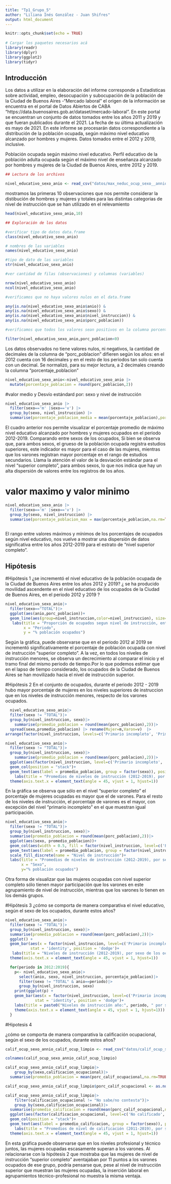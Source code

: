 ```yaml
---
title: "Tp1_Grupo_5"
author: "Liliana Inés González - Juan Shifres"
output: html_document
---
```



```r
knitr::opts_chunk$set(echo = TRUE)
 
# Cargar los paquetes necesarios acá
library(readr)
library(dplyr)
library(ggplot2)
library(tidyr)

```


## Introducción

Los datos a utilizar en la elaboración del informe corresponde a Estadísticas sobre actividad, empleo, desocupación y subocupación de la población de la Ciudad de Buenos Aires -"Mercado laboral" el origen de la información se encuentra en el portal de Datos Abiertos de CABA "https://data.buenosaires.gob.ar/dataset/mercado-laboral".
En este portal se encuentran un conjunto de datos tomados entre los años 2011 y 2019 y que fueran publicados durante el 2021. La fecha de su última actualización es mayo de 2021. 
En este informe se procesarán datos correspondiente a la distribución de la población ocupada, según máximo nivel educativo alcanzado por hombres y mujeres. Datos tomados entre el 2012 y 2019, inclusive.

Población ocupada según máximo nivel educativo.
Perfil educativo de la población adulta ocupada según el máximo nivel de enseñanza alcanzado por hombres y mujeres de la Ciudad de Buenos Aires, entre 2012 y 2019. 



```r

## Lectura de los archivos

nivel_educativo_sexo_anio <- read_csv("datos/max_neduc_ocup_sexo__annio__n_instruc_limpio.csv")

```

mostramos las primeras 10 observaciones que nos permite considerar la distibución de hombres y mujeres y totales para las distintas categorias de nivel de instrucción que se han utilizado en el relevamiento
```r
head(nivel_educativo_sexo_anio,10)
```



```r

## Exploración de los datos

#verificar tipo de datos data.frame
class(nivel_educativo_sexo_anio)

# nombres de las variables
names(nivel_educativo_sexo_anio)

#tipo de dato de las variables
str(nivel_educativo_sexo_anio)

#ver cantidad de filas (observaciones) y columnas (variables)

nrow(nivel_educativo_sexo_anio)
ncol(nivel_educativo_sexo_anio)


```
```r
#verificamos que no haya valores nulos en el data.frame

any(is.na(nivel_educativo_sexo_anio$anio)) &
any(is.na(nivel_educativo_sexo_anio$sexo)) &
any(is.na(nivel_educativo_sexo_anio$nivel_instruccion)) &
any(is.na(nivel_educativo_sexo_anio$porc_poblacion))

```

```r
#verificamos que todos los valores sean positivos en la columna porcentaje

filter(nivel_educativo_sexo_anio,porc_poblacion<0)


```

Los datos observados no tiene valores nulos, ni negativos, la cantidad de decimales de la columna de "porc_poblacion" difieren según los años: en el 2012 cuenta con 16 decimales y en el resto de los periodos tan solo cuenta con un decimal. Se normalizó, para su mejor lectura, a 2 decimales creando la columna "porcentaje_poblacion"

```r

nivel_educativo_sexo_anio<-nivel_educativo_sexo_anio |> 
  mutate(porcentaje_poblacion = round(porc_poblacion,2))

```


#valor medio y Desvío estándard por: sexo y nivel de instrucción
```r
nivel_educativo_sexo_anio |> 
  filter(sexo=='m' |sexo=='v') |>
  group_by(sexo, nivel_instruccion) |> 
  summarise(porcentaje_poblacion_media = mean(porcentaje_poblacion),porcentaje_poblacion_sd = sd(porcentaje_poblacion))


```
El cuadro anterior nos permite visualizar el porcentaje promedio de máximo nivel educativo alcanzado por hombres y mujeres ocupados en el periodo 2012-2019. Comparando entre sexos de los ocupados, Si bien se observa que, para ambos sexos, el grueso de la población ocupada registra estudios superiores, este indicador es mayor para el caso de las mujeres, mientras que los varones registran mayor porcentaje en el rango de estudios secundarios. 
Llama la atención el valor de la desviación estándar para el nivel "superior completo", para ambos sexos, lo que nos indica que hay un alta dispersión de valores entre los registros de los años. 


# valor maximo y valor minimo

```r

nivel_educativo_sexo_anio |> 
  filter(sexo=='m' |sexo=='v') |>
  group_by(sexo, nivel_instruccion) |> 
  summarise(porcentaje_poblacion_max = max(porcentaje_poblacion,na.rm=TRUE),porcentaje_poblacion_min = min(porcentaje_poblacion,na.rm=TRUE), rango=max(porcentaje_poblacion,na.rm=TRUE)-min(porcentaje_poblacion,na.rm=TRUE))
            

```
El rango entre valores máximos y mínimos de los porcentajes de ocupados según nivel educativo, nos vuelve a mostrar una dispersión de datos significativa entre los años 2012-2019 para el estrato de "nivel superior completo". 



## Hipótesis
#Hipótesis 1
¿se incrementó el nivel educativo de la población ocupada de la Ciudad de Buenos Aires entre los años 2012 y 2019? ¿ se ha producido movilidad ascendente en el nivel educativo de los ocupados de la Ciudad de Buenos Aires, en el periodo 2012 y 2019 ?


```r

nivel_educativo_sexo_anio|>
  filter(sexo=="TOTAL")|>
  ggplot(aes(anio,porc_poblacion))+
  geom_line(aes(group=nivel_instruccion,color=nivel_instruccion), size=2,alpha = 0.5)+
   labs(title = "Proporción de ocupados segun nivel de instrucción, entre 2012 y 2019",
        x = "Periodo", 
        y = "% población ocupados")

```

Según la gráfica, puede observarse que en el periodo 2012 al 2019 se incrementó significativamente el porcentaje de población ocupada con nivel de instrucción "superior completo". A la vez, en todos los niveles de instrucción menores, se observa un decrecimiento al comparar el inicio y el tramo final del mismo periodo de tiempo.Por lo que podemos estimar que en el lapso de tiempo considerado, los ocupados de la Ciudad de Buenos Aires se han movilizado hacia el nivel de instrucción superior. 


#Hipótesis 2
En el conjunto de ocupados, durante el periodo 2012 - 2019 hubo mayor porcentaje de mujeres en los niveles superiores de instruccion que en los niveles de instrucción menores, respecto de los varones ocupados.

```r
  nivel_educativo_sexo_anio|>
  filter(sexo != "TOTAL")|>
  group_by(nivel_instruccion, sexo)|>
    summarise(promedio_poblacion = round(mean(porc_poblacion),2))|>
  spread(sexo,promedio_poblacion) |> rename(Mujer=m,Varon=v)  |>
arrange(factor(nivel_instruccion, levels=c('Primario incompleto', 'Primario completo', 'Secundario incompleto', 'Secundario completo', 'Superior incompleto', 'Superior completo')))

```


```r
nivel_educativo_sexo_anio|>
  filter(sexo != "TOTAL")|>
  group_by(nivel_instruccion, sexo)|>
    summarise(promedio_poblacion = round(mean(porc_poblacion),2))|>
  ggplot(aes(factor(nivel_instruccion, level=c('Primario incompleto', 'Primario completo', 'Secundario incompleto', 'Secundario completo', 'Superior incompleto', 'Superior completo')) , promedio_poblacion , fill=sexo))+
  geom_col(position = "stack")+
  geom_text(aes(label = promedio_poblacion, group = factor(sexo)), position = position_stack(0.5))+
    labs(title = "Promedios de niveles de instrucción (2012-2019), por sexo de los ocupados", x="Nivel Instrucción", y="% promedio ocupados")+
  theme(axis.text.x = element_text(angle = 45, vjust = 1, hjust=1))


```


En la gráfica se observa que sólo en el nivel "superior completo" el porcentaje de mujeres ocupadas es mayor que el de varones. Para el resto de los niveles de instrucción, el porcentaje de varones es el mayor, con excepción del nivel "primario incompleto" en el que muestran igual participación. 

```r

nivel_educativo_sexo_anio|>
  filter(sexo != "TOTAL")|>
  group_by(nivel_instruccion, sexo)|>
  summarise(promedio_poblacion = round(mean(porc_poblacion),2))|>
  ggplot(aes(sexo, promedio_poblacion))+
  geom_col(aes(width = 0.5, fill = factor(nivel_instruccion, level=c('Primario incompleto', 'Primario completo', 'Secundario incompleto', 'Secundario completo', 'Superior incompleto', 'Superior completo'))))+
  geom_text(aes(label = promedio_poblacion, group = factor(nivel_instruccion, level=c('Primario incompleto', 'Primario completo', 'Secundario incompleto', 'Secundario completo', 'Superior incompleto', 'Superior completo'))), position = position_stack(0.5))+
  scale_fill_discrete(name = "Nivel de instrucción")+
  labs(title = "Promedios de niveles de instrucción (2012-2019), por sexo de los ocupados", 
       x = "Sexo", 
       y="% población ocupados")

```
Otra forma de visualizar que las mujeres ocupadas con nivel superior completo sólo tienen mayor participación que los varones en este agrupamiento de nivel de instrucción, mientras que los varones lo tienen en los demás grupos. 

#Hipótesis 3
¿cómo se comporta de manera comparativa el nivel educativo, según el sexo de los ocupados, durante estos años? 


```r
nivel_educativo_sexo_anio|>
  filter(sexo != "TOTAL")|>
  group_by(nivel_instruccion, sexo)|>
  summarise(promedio_poblacion = round(mean(porc_poblacion),2))|>
  ggplot() +  
  geom_bar(aes(x = factor(nivel_instruccion, level=c('Primario incompleto', 'Primario completo', 'Secundario incompleto', 'Secundario completo', 'Superior incompleto', 'Superior completo')), y = promedio_poblacion, fill = sexo),
           stat = 'identity', position = 'dodge')+
   labs(title = "Niveles de instrucción (2012-2019), por sexo de los ocupados", x="Nivel Instrucción", y="% promedio ocupados")+
  theme(axis.text.x = element_text(angle = 45, vjust = 1, hjust=1))

```

```r

  for(periodo in 2012:2019){
    p<- nivel_educativo_sexo_anio|>
      select(anio, sexo, nivel_instruccion, porcentaje_poblacion)|>
      filter(sexo != "TOTAL" & anio==periodo)|>
      group_by(nivel_instruccion, sexo) 
    print(ggplot(p) +  
    geom_bar(aes(x = factor(nivel_instruccion, level=c('Primario incompleto', 'Primario completo', 'Secundario incompleto', 'Secundario completo', 'Superior incompleto', 'Superior completo')), y = porcentaje_poblacion, fill = sexo),
             stat = 'identity', position = 'dodge')+
    labs(title = paste0("Niveles de instrucción año:", periodo, " por sexo de los ocupados"), x="Nivel Instrucción", y="% promedio ocupados")+
    theme(axis.text.x = element_text(angle = 45, vjust = 1, hjust=1)))
  }

```


#Hipotesis 4

¿cómo se comporta de manera comparativa la calificación ocupacional, según el sexo de los ocupados, durante estos años? 

```r

calif_ocup_sexo_annio_calif_ocup_limpio <- read_csv("datos/calif_ocup_sexo__annio__calif_ocup_limpio.csv")
```

```r
colnames(calif_ocup_sexo_annio_calif_ocup_limpio)
```
```r
calif_ocup_sexo_annio_calif_ocup_limpio|>
    group_by(sexo,calificacion_ocupacional)|>
  summarise(promedio_poblacion = mean(porc_calif_ocupacional,na.rm=TRUE),na.rm=TRUE)
```



```r
calif_ocup_sexo_annio_calif_ocup_limpio$porc_calif_ocupacional <- as.numeric(calif_ocup_sexo_annio_calif_ocup_limpio$porc_calif_ocupacional, na.rm=TRUE)
```

```r
calif_ocup_sexo_annio_calif_ocup_limpio|>
    filter(calificacion_ocupacional != "No sabe/no contesta")|>
    group_by(sexo,calificacion_ocupacional)|>
  summarise(promedio_calificacion = round(mean(porc_calif_ocupacional,na.rm=TRUE), 2), na.rm=TRUE)|>
  ggplot(aes(factor(calificacion_ocupacional, level=c('No calificado', 'Operativo', 'Técnico', 'Profesional')) , promedio_calificacion , fill=sexo))+
  geom_col(position = "stack")+
  geom_text(aes(label = promedio_calificacion, group = factor(sexo)), position = position_stack(0.5))+
    labs(title = "Promedios de nivel de calificación (2011-2019), por sexo de los ocupados", x="Calificación Ocupacional", y="% promedio ocupados")+
  theme(axis.text.x = element_text(angle = 45, vjust = 1, hjust=1))

```


En esta gráfica puede observarse que en los niveles profesional y técnico juntos, las mujeres ocupadas escasamente superan a los varones. Al relacionarse con la hipótesis 2 que mostraba que las mujeres de nivel de instrucción "superior completo" aventajaban por 11 puntos a los varones ocupados de ese grupo, podría pensarse que, pese al nivel de instrucción  superior que muestran las mujeres ocupadas, la inserción laboral en agrupamientos técnico-profesional no muestra la misma ventaja. 

